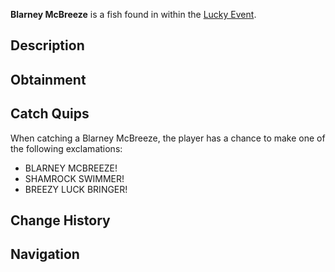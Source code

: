 {{FishInfobox
|image          = Blarney McBreeze.png
|rarity         = Limited
|sea            = First Sea
|location       = [[Lucky Event]]
|sublocation    = 
|sources        = Fishing Rod
|radar_location = 
|prog_speed     = -65
|xp             = 2200
|weather        = Rain
|time           = 
|season         = Spring
|bait           = Lucky
|base_weight    = 160
|base_value     = 5500
|weight_range   = 95
|base_chance    = 3
|base_resil     = 10
}}
'''Blarney McBreeze''' is a {{Rarity|Limited}} fish found in within the [[Lucky Event]].

== Description ==
{{Description|A sleek blue fish that rides warm currents, its scales sparkle like shamrocks. A St. Patrick's breezy delight!|Bestiary Entry}}

== Obtainment ==
{{Description|Appears randomly in Lucky Event pools, lured by a rainbow glow.|Bestiary Hint}}
{{Fish Availability|
Lucky Event/Blarney McBreeze
|top_rods      = 
Leviathan's Fang Rod\18763.66\51073.85;
Free Spirit Rod\15393.91\49555.84;
Ethereal Prism Rod\15177.02\36533.89;
Seraphic Rod\14868.71\37077.41;
No-Life Rod\14585.96\37857.44;
Resourceful Rod\11325.08\29482.42;
Destiny Rod\11656.43\29950.92;
Heaven's Rod\11405.84\30040.24;
Trident Rod\14207.29\45735.88;
Fischer's Rod\6749.03\22203.71;
Adventurer's Rod\6613.14\21756.65;
Plastic Rod\6787.42\22169.71;
Challenger's Rod\13567.69\36274.84;
Rod Of The Forgotten Fang\13468.01\33747.6;
Rod Of The Depths\11653.38\29561.38;
Rod Of The Exalted One\11646.51\31089.1;
Zeus Rod\11346.44\29883.78;
Verdant Shear Rod\11068.27\29604.04;
Blazebringer Rod\10951.72\29487.41;
Depthseeker Rod\10614.26\28873.74;
Avalanche Rod\9308.01\25082.92;
Volcanic Rod\8871.21\25734.47;
Steady Rod\3429.43\9483.1
|recommended   = Ethereal Prism Rod
}}

== Catch Quips ==
When catching a Blarney McBreeze, the player has a chance to make one of the following exclamations:
* BLARNEY MCBREEZE!
* SHAMROCK SWIMMER!
* BREEZY LUCK BRINGER!

== Change History ==
{{Change History|{{subst:Current Version}}}}

== Navigation ==
{{Fish Navbox|Lucky Event}}